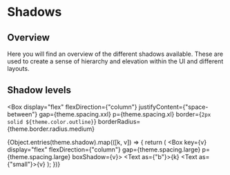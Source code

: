 
<Meta title="Foundations/Shadows" />

# Shadows

## Overview

Here you will find an overview of the different shadows available. These are used to create a sense of hierarchy and elevation within the UI and different layouts.

<GlobalStyle />

## Shadow levels

<Box
  display="flex"
  flexDirection={"column"}
  justifyContent={"space-between"}
  gap={theme.spacing.xxl}
  p={theme.spacing.xl}
  border={`2px solid ${theme.color.outline}`}
  borderRadius={theme.border.radius.medium}
>
  {Object.entries(theme.shadow).map(([k, v]) => {
    return (
      <Box key={v} display="flex" flexDirection={"column"} gap={theme.spacing.large} p={theme.spacing.large} boxShadow={v}>
        <Text as={"b"}>{k}</Text>
        <Text as={"small"}>{v}</Text>
      </Box>
    );
  })}
</Box>

